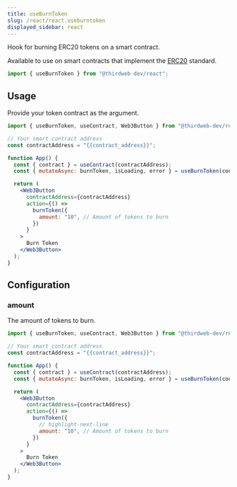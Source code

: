 ```yaml
---
title: useBurnToken
slug: /react/react.useburntoken
displayed_sidebar: react
---
```


Hook for burning ERC20 tokens on a smart contract.

Available to use on smart contracts that implement the [ERC20](/contractkit/interfaces/erc20) standard.

```jsx
import { useBurnToken } from "@thirdweb-dev/react";
```

## Usage

Provide your token contract as the argument.

```jsx
import { useBurnToken, useContract, Web3Button } from "@thirdweb-dev/react";

// Your smart contract address
const contractAddress = "{{contract_address}}";

function App() {
  const { contract } = useContract(contractAddress);
  const { mutateAsync: burnToken, isLoading, error } = useBurnToken(contract);

  return (
    <Web3Button
      contractAddress={contractAddress}
      action={() =>
        burnToken({
          amount: "10", // Amount of tokens to burn
        })
      }
    >
      Burn Token
    </Web3Button>
  );
}
```

## Configuration

### amount

The amount of tokens to burn.

```jsx
import { useBurnToken, useContract, Web3Button } from "@thirdweb-dev/react";

// Your smart contract address
const contractAddress = "{{contract_address}}";

function App() {
  const { contract } = useContract(contractAddress);
  const { mutateAsync: burnToken, isLoading, error } = useBurnToken(contract);

  return (
    <Web3Button
      contractAddress={contractAddress}
      action={() =>
        burnToken({
          // highlight-next-line
          amount: "10", // Amount of tokens to burn
        })
      }
    >
      Burn Token
    </Web3Button>
  );
}
```
